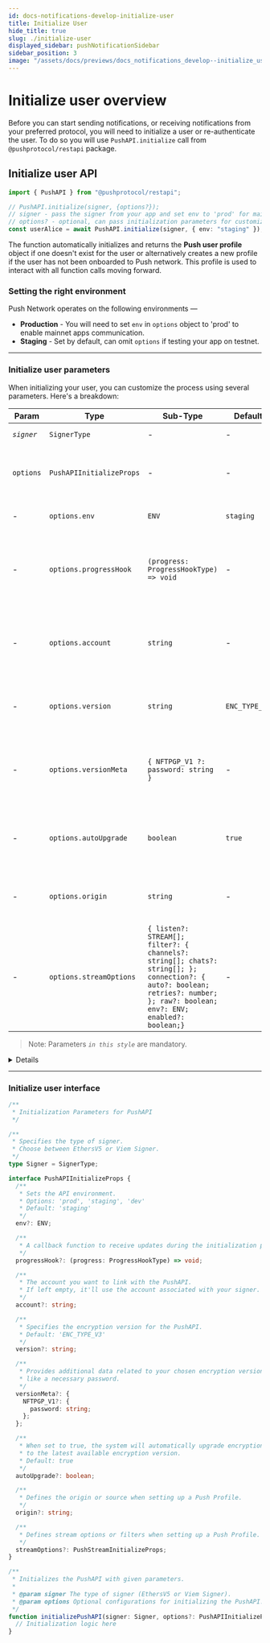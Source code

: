 ```yaml
---
id: docs-notifications-develop-initialize-user
title: Initialize User
hide_title: true
slug: ./initialize-user
displayed_sidebar: pushNotificationSidebar
sidebar_position: 3
image: "/assets/docs/previews/docs_notifications_develop--initialize_user.png"
---
```


# Initialize user overview

Before you can start sending notifications, or receiving notifications from your preferred protocol, you will need to initialize a user or re-authenticate the user. To do so you will use `PushAPI.initialize` call from `@pushprotocol/restapi` package.


<Head>
  <title>Initialize User | Push Notifcation | Push Documentation`}</title>
</Head>


## Initialize user API

<Tabs className="codetabs" groupId="code-examples">
  <TabItem value="js" attributes={{className: "codetab js"}} default>

```typescript
import { PushAPI } from "@pushprotocol/restapi";

// PushAPI.initialize(signer, {options?});
// signer - pass the signer from your app and set env to 'prod' for mainnet app
// options? - optional, can pass initialization parameters for customization
const userAlice = await PushAPI.initialize(signer, { env: "staging" });
```

  </TabItem>
</Tabs>

The function automatically initializes and returns the **Push user profile** object if one doesn't exist for the user or alternatively creates a new profile if the user has not been onboarded to Push network. This profile is used to interact with all function calls moving forward.

### Setting the right environment

Push Network operates on the following environments —

- **Production** - You will need to set `env` in `options` object to 'prod' to enable mainnet apps communication.
- **Staging** - Set by default, can omit `options` if testing your app on testnet.

---

### Initialize user parameters

When initializing your user, you can customize the process using several parameters. Here's a breakdown:

| Param      | Type                     | Sub-Type                                                                                                                                                                      | Default       | Remarks                                                                                              |
| ---------- | ------------------------ | ----------------------------------------------------------------------------------------------------------------------------------------------------------------------------- | ------------- | ---------------------------------------------------------------------------------------------------- |
| _`signer`_ | `SignerType`             | -                                                                                                                                                                             | -             | EthersV5 or Viem Signer                                                                              |
| `options`  | `PushAPIInitializeProps` | -                                                                                                                                                                             | -             | Optional configuration properties for initializing the PushAPI.                                      |
| -          | `options.env`            | `ENV`                                                                                                                                                                         | `staging`     | API env - 'prod' or 'staging'                                                                        |
| -          | `options.progressHook`   | `(progress: ProgressHookType) => void`                                                                                                                                        | -             | A callback function to receive progress updates during initialization.                               |
| -          | `options.account`        | `string`                                                                                                                                                                      | -             | The account to associate with the PushAPI. If not provided, it is derived from signer.               |
| -          | `options.version`        | `string`                                                                                                                                                                      | `ENC_TYPE_V3` | The [encryption version](/docs/chat/concepts/encryption-version-in-push-chat) to use for the PushAPI |
| -          | `options.versionMeta`    | `{ NFTPGP_V1 ?: password: string }`                                                                                                                                           | -             | Metadata related to the encryption version, including a password if needed.                          |
| -          | `options.autoUpgrade`    | `boolean`                                                                                                                                                                     | `true`        | If `true`, upgrades encryption keys to latest encryption version                                     |
| -          | `options.origin`         | `string`                                                                                                                                                                      | -             | Specify origin or source while creating a Push Profile                                               |
| -          | `options.streamOptions`  | `{ listen?: STREAM[]; filter?: { channels?: string[]; chats?: string[]; }; connection?: { auto?: boolean; retries?: number; }; raw?: boolean; env?: ENV; enabled?: boolean;}` | -             | Specify steam options and filters while creating a Push Profile                                      |

> Note: Parameters _`in this style`_ are mandatory.


<Details summary="Expected response">200 OK</Details>

---

### Initialize user interface

```typescript
/**
 * Initialization Parameters for PushAPI
 */

/**
 * Specifies the type of signer.
 * Choose between EthersV5 or Viem Signer.
 */
type Signer = SignerType;

interface PushAPIInitializeProps {
  /**
   * Sets the API environment.
   * Options: 'prod', 'staging', 'dev'
   * Default: 'staging'
   */
  env?: ENV;

  /**
   * A callback function to receive updates during the initialization process.
   */
  progressHook?: (progress: ProgressHookType) => void;

  /**
   * The account you want to link with the PushAPI.
   * If left empty, it'll use the account associated with your signer.
   */
  account?: string;

  /**
   * Specifies the encryption version for the PushAPI.
   * Default: 'ENC_TYPE_V3'
   */
  version?: string;

  /**
   * Provides additional data related to your chosen encryption version,
   * like a necessary password.
   */
  versionMeta?: {
    NFTPGP_V1?: {
      password: string;
    };
  };

  /**
   * When set to true, the system will automatically upgrade encryption keys
   * to the latest available encryption version.
   * Default: true
   */
  autoUpgrade?: boolean;

  /**
   * Defines the origin or source when setting up a Push Profile.
   */
  origin?: string;

  /**
   * Defines stream options or filters when setting up a Push Profile.
   */
  streamOptions?: PushStreamInitializeProps;
}

/**
 * Initializes the PushAPI with given parameters.
 *
 * @param signer The type of signer (EthersV5 or Viem Signer).
 * @param options Optional configurations for initializing the PushAPI.
 */
function initializePushAPI(signer: Signer, options?: PushAPIInitializeProps) {
  // Initialization logic here
}
```
